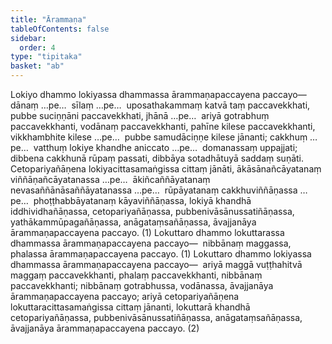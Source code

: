 ```yaml
---
title: "Ārammaṇa"
tableOfContents: false
sidebar:
  order: 4
type: "tipitaka"
basket: "ab"
---
```



<DynamicBreadcrumb />

<Division number="149">

<Paragraph number="890">
Lokiyo dhammo lokiyassa dhammassa ārammaṇapaccayena paccayo—  dānaṃ …pe…  sīlaṃ …pe…  uposathakammaṃ katvā taṃ paccavekkhati, pubbe suciṇṇāni paccavekkhati, jhānā …pe…  ariyā gotrabhuṃ paccavekkhanti, vodānaṃ paccavekkhanti, pahīne kilese paccavekkhanti, vikkhambhite kilese …pe…  pubbe samudāciṇṇe kilese jānanti; cakkhuṃ …pe…  vatthuṃ lokiye khandhe aniccato …pe…  domanassaṃ uppajjati; dibbena cakkhunā rūpaṃ passati, dibbāya sotadhātuyā saddaṃ suṇāti. Cetopariyañāṇena lokiyacittasamaṅgissa cittaṃ jānāti, ākāsānañcāyatanaṃ viññāṇañcāyatanassa …pe…  ākiñcaññāyatanaṃ nevasaññānāsaññāyatanassa …pe…  rūpāyatanaṃ cakkhuviññāṇassa …pe…  phoṭṭhabbāyatanaṃ kāyaviññāṇassa, lokiyā khandhā iddhividhañāṇassa, cetopariyañāṇassa, pubbenivāsānussatiñāṇassa, yathākammūpagañāṇassa, anāgataṃsañāṇassa, āvajjanāya ārammaṇapaccayena paccayo. (1)
</Paragraph>

</Division>
<Division number="150">

<Paragraph number="891">
Lokuttaro dhammo lokuttarassa dhammassa ārammaṇapaccayena paccayo—  nibbānaṃ maggassa, phalassa ārammaṇapaccayena paccayo. (1)
</Paragraph>

<Paragraph number="892">
Lokuttaro dhammo lokiyassa dhammassa ārammaṇapaccayena paccayo—  ariyā maggā vuṭṭhahitvā maggaṃ paccavekkhanti, phalaṃ paccavekkhanti, nibbānaṃ paccavekkhanti; nibbānaṃ gotrabhussa, vodānassa, āvajjanāya ārammaṇapaccayena paccayo; ariyā cetopariyañāṇena lokuttaracittasamaṅgissa cittaṃ jānanti, lokuttarā khandhā cetopariyañāṇassa, pubbenivāsānussatiñāṇassa, anāgataṃsañāṇassa, āvajjanāya ārammaṇapaccayena paccayo. (2)
</Paragraph>
</Division>